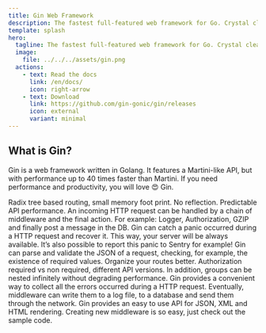 ```yaml
---
title: Gin Web Framework
description: The fastest full-featured web framework for Go. Crystal clear.
template: splash
hero:
  tagline: The fastest full-featured web framework for Go. Crystal clear.
  image:
    file: ../../../assets/gin.png
  actions:
    - text: Read the docs
      link: /en/docs/
      icon: right-arrow
    - text: Download
      link: https://github.com/gin-gonic/gin/releases
      icon: external
      variant: minimal
---
```



## What is Gin?

Gin is a web framework written in Golang. It features a Martini-like API, but with performance up to 40 times faster than Martini. If you need performance and productivity, you will love 😍 Gin.

<CardGrid>
	<Card title="Fast" icon="rocket">
		Radix tree based routing, small memory foot print. No reflection. Predictable API performance.
	</Card>
	<Card title="Middleware support" icon="seti:plan">
		An incoming HTTP request can be handled by a chain of middleware and the final action. For example: Logger, Authorization, GZIP and finally post a message in the DB.
	</Card>
	<Card title="Crash-free" icon="seti:lock">
		Gin can catch a panic occurred during a HTTP request and recover it. This way, your server will be always available. It’s also possible to report this panic to Sentry for example!
	</Card>
	<Card title="JSON validation" icon="approve-check-circle">
		Gin can parse and validate the JSON of a request, checking, for example, the existence of required values.
	</Card>
	<Card title="Routes grouping" icon="puzzle">
		Organize your routes better. Authorization required vs non required, different API versions. In addition, groups can be nested infinitely without degrading performance.
	</Card>
	<Card title="Error management" icon="open-book">
		Gin provides a convenient way to collect all the errors occurred during a HTTP request. Eventually, middleware can write them to a log file, to a database and send them through the network.
	</Card>
	<Card title="Rendering built-in" icon="seti:json">
		Gin provides an easy to use API for JSON, XML and HTML rendering.
	</Card>
	<Card title="Extendable" icon="seti:html">
		Creating new middleware is so easy, just check out the sample code.
	</Card>	
</CardGrid>
